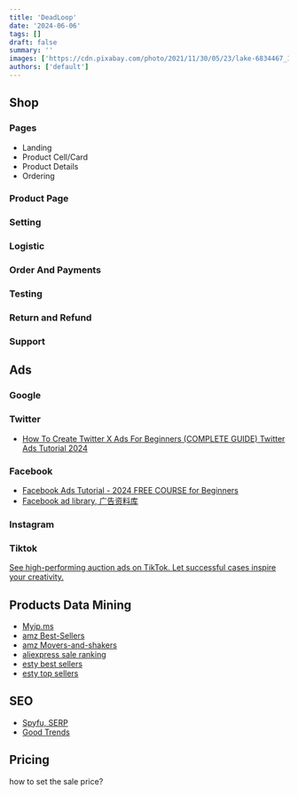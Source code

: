 ```yaml
---
title: 'DeadLoop'
date: '2024-06-06'
tags: []
draft: false
summary: ''
images: ['https://cdn.pixabay.com/photo/2021/11/30/05/23/lake-6834467_1280.jpg']
authors: ['default']
---
```


## Shop

### Pages

- Landing
- Product Cell/Card
- Product Details
- Ordering

### Product Page

### Setting

### Logistic

### Order And Payments

### Testing

### Return and Refund

### Support

## Ads

### Google

### Twitter

- [How To Create Twitter X Ads For Beginners (COMPLETE GUIDE) Twitter Ads Tutorial 2024](https://www.youtube.com/watch?v=YtRbgA8ChTI)

### Facebook

- [Facebook Ads Tutorial - 2024 FREE COURSE for Beginners](https://www.youtube.com/watch?v=rWhmrxOFtaA)
- [Facebook ad library, 广告资料库](https://www.facebook.com/ads/library/?active_status=all&ad_type=political_and_issue_ads&country=CN&media_type=all)

### Instagram

### Tiktok

[See high-performing auction ads on TikTok. Let successful cases inspire your creativity.](https://ads.tiktok.com/business/creativecenter/inspiration/topads/pc/en?period=30&region=US)

## Products Data Mining

- [Myip.ms](https://myip.ms/)
- [amz Best-Sellers](https://www.amazon.com/Best-Sellers/zgbs/)
- [amz Movers-and-shakers](https://www.amazon.com/gp/movers-and-shakers/ref=zg_bs_tab_bsms)
- [aliexpress sale ranking](https://www.aliexpress.com/w/wholesale-%23topranking.html)
- [esty best sellers](https://www.etsy.com/ca/market/best_sellers)
- [esty top sellers](https://www.etsy.com/featured/etsy-top-sellers)

## SEO

- [Spyfu, SERP](https://www.spyfu.com/)
- [Good Trends](https://trends.google.com/trends/)

## Pricing

how to set the sale price?
